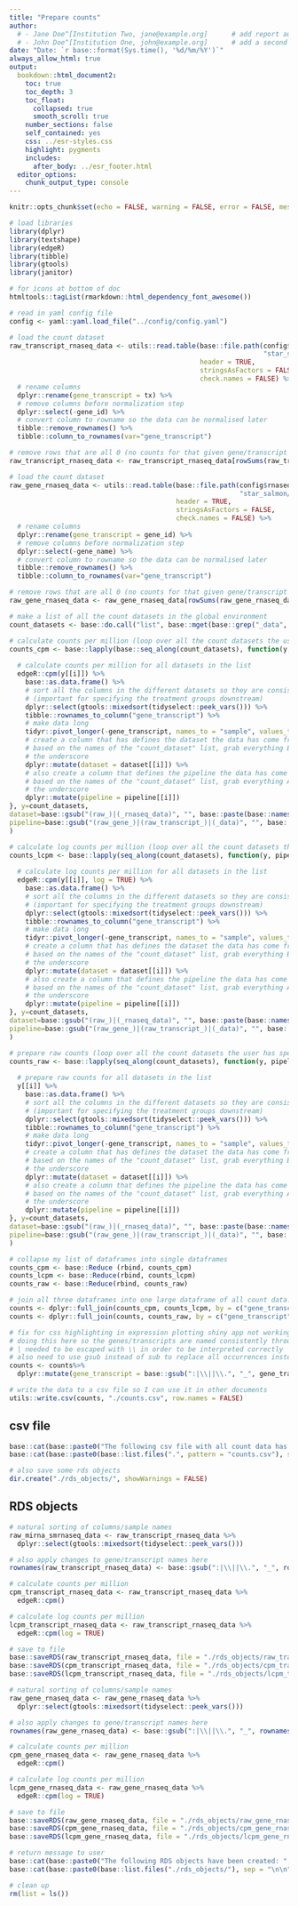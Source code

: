 ```yaml
---
title: "Prepare counts"
author:
  # - Jane Doe^[Institution Two, jane@example.org]      # add report authors (uncomment if using)
  # - John Doe^[Institution One, john@example.org]      # add a second report author (uncomment if using)
date: "Date: `r base::format(Sys.time(), '%d/%m/%Y')`"
always_allow_html: true
output:
  bookdown::html_document2:
    toc: true
    toc_depth: 3
    toc_float:
      collapsed: true
      smooth_scroll: true
    number_sections: false
    self_contained: yes
    css: ../esr-styles.css
    highlight: pygments
    includes:
      after_body: ../esr_footer.html
  editor_options: 
    chunk_output_type: console
---
```




```r
knitr::opts_chunk$set(echo = FALSE, warning = FALSE, error = FALSE, message = FALSE, fig.align = "center")
```

```r
# load libraries
library(dplyr)
library(textshape)
library(edgeR)
library(tibble)
library(gtools)
library(janitor)

# for icons at bottom of doc
htmltools::tagList(rmarkdown::html_dependency_font_awesome())

# read in yaml config file
config <- yaml::yaml.load_file("../config/config.yaml")
```

```r
# load the count dataset
raw_transcript_rnaseq_data <- utils::read.table(base::file.path(config$rnaseq_results_dir,
                                                                "star_salmon/salmon.merged.transcript_counts.tsv"),
                                                header = TRUE,
                                                stringsAsFactors = FALSE,
                                                check.names = FALSE) %>%
  # rename columns
  dplyr::rename(gene_transcript = tx) %>%
  # remove columns before normalization step
  dplyr::select(-gene_id) %>%
  # convert column to rowname so the data can be normalised later
  tibble::remove_rownames() %>%
  tibble::column_to_rownames(var="gene_transcript")

# remove rows that are all 0 (no counts for that given gene/transcript found in any sample)
raw_transcript_rnaseq_data <- raw_transcript_rnaseq_data[rowSums(raw_transcript_rnaseq_data[])>0,]
```

```r
# load the count dataset
raw_gene_rnaseq_data <- utils::read.table(base::file.path(config$rnaseq_results_dir,
                                                          "star_salmon/salmon.merged.gene_counts_length_scaled.tsv"),
                                          header = TRUE,
                                          stringsAsFactors = FALSE,
                                          check.names = FALSE) %>%
  # rename columns
  dplyr::rename(gene_transcript = gene_id) %>%
  # remove columns before normalization step
  dplyr::select(-gene_name) %>%
  # convert column to rowname so the data can be normalised later
  tibble::remove_rownames() %>%
  tibble::column_to_rownames(var="gene_transcript")

# remove rows that are all 0 (no counts for that given gene/transcript found in any sample)
raw_gene_rnaseq_data <- raw_gene_rnaseq_data[rowSums(raw_gene_rnaseq_data[])>0,]
```

```r
# make a list of all the count datasets in the global environment
count_datasets <- base::do.call("list", base::mget(base::grep("_data", base::names(.GlobalEnv), value=TRUE)))

# calculate counts per million (loop over all the count datasets the user has specified)
counts_cpm <- base::lapply(base::seq_along(count_datasets), function(y, pipeline, dataset, i){
  
  # calculate counts per million for all datasets in the list
  edgeR::cpm(y[[i]]) %>%
    base::as.data.frame() %>%
    # sort all the columns in the different datasets so they are consistent among each other
    # (important for specifying the treatment groups downstream)
    dplyr::select(gtools::mixedsort(tidyselect::peek_vars())) %>%
    tibble::rownames_to_column("gene_transcript") %>%
    # make data long
    tidyr::pivot_longer(-gene_transcript, names_to = "sample", values_to = "counts_per_million") %>%
    # create a column that has defines the dataset the data has come from
    # based on the names of the "count_dataset" list, grab everything BEFORE 
    # the underscore
    dplyr::mutate(dataset = dataset[[i]]) %>%
    # also create a column that defines the pipeline the data has come from
    # based on the names of the "count_dataset" list, grab everything AFTER
    # the underscore
    dplyr::mutate(pipeline = pipeline[[i]])
}, y=count_datasets,
dataset=base::gsub("(raw_)|(_rnaseq_data)", "", base::paste(base::names(count_datasets))),
pipeline=base::gsub("(raw_gene_)|(raw_transcript_)|(_data)", "", base::paste(base::names(count_datasets)))
)

# calculate log counts per million (loop over all the count datasets the user has specified)
counts_lcpm <- base::lapply(seq_along(count_datasets), function(y, pipeline, dataset, i){
  
  # calculate log counts per million for all datasets in the list
  edgeR::cpm(y[[i]], log = TRUE) %>%
    base::as.data.frame() %>%
    # sort all the columns in the different datasets so they are consistent among each other
    # (important for specifying the treatment groups downstream)
    dplyr::select(gtools::mixedsort(tidyselect::peek_vars())) %>%
    tibble::rownames_to_column("gene_transcript") %>%
    # make data long
    tidyr::pivot_longer(-gene_transcript, names_to = "sample", values_to = "log_counts_per_million") %>%
    # create a column that has defines the dataset the data has come from
    # based on the names of the "count_dataset" list, grab everything BEFORE 
    # the underscore
    dplyr::mutate(dataset = dataset[[i]]) %>%
    # also create a column that defines the pipeline the data has come from
    # based on the names of the "count_dataset" list, grab everything AFTER
    # the underscore
    dplyr::mutate(pipeline = pipeline[[i]])
}, y=count_datasets,
dataset=base::gsub("(raw_)|(_rnaseq_data)", "", base::paste(base::names(count_datasets))),
pipeline=base::gsub("(raw_gene_)|(raw_transcript_)|(_data)", "", base::paste(base::names(count_datasets)))
)

# prepare raw counts (loop over all the count datasets the user has specified)
counts_raw <- base::lapply(seq_along(count_datasets), function(y, pipeline, dataset, i){
  
  # prepare raw counts for all datasets in the list
  y[[i]] %>%
    base::as.data.frame() %>%
    # sort all the columns in the different datasets so they are consistent among each other
    # (important for specifying the treatment groups downstream)
    dplyr::select(gtools::mixedsort(tidyselect::peek_vars())) %>%
    tibble::rownames_to_column("gene_transcript") %>%
    # make data long
    tidyr::pivot_longer(-gene_transcript, names_to = "sample", values_to = "raw_counts") %>%
    # create a column that has defines the dataset the data has come from
    # based on the names of the "count_dataset" list, grab everything BEFORE 
    # the underscore
    dplyr::mutate(dataset = dataset[[i]]) %>%
    # also create a column that defines the pipeline the data has come from
    # based on the names of the "count_dataset" list, grab everything AFTER
    # the underscore
    dplyr::mutate(pipeline = pipeline[[i]])
}, y=count_datasets,
dataset=base::gsub("(raw_)|(_rnaseq_data)", "", base::paste(base::names(count_datasets))),
pipeline=base::gsub("(raw_gene_)|(raw_transcript_)|(_data)", "", base::paste(base::names(count_datasets)))
)

# collapse my list of dataframes into single dataframes
counts_cpm <- base::Reduce (rbind, counts_cpm)
counts_lcpm <- base::Reduce(rbind, counts_lcpm)
counts_raw <- base::Reduce(rbind, counts_raw)

# join all three dataframes into one large dataframe of all count data!
counts <- dplyr::full_join(counts_cpm, counts_lcpm, by = c("gene_transcript", "sample", "pipeline", "dataset")) 
counts <- dplyr::full_join(counts, counts_raw, by = c("gene_transcript", "sample", "pipeline", "dataset"))

# fix for css highlighting in expression plotting shiny app not working for genes/transcripts/rows with ":", "|" or "."
# doing this here so the genes/transcripts are named consistently throughout all documents
# | needed to be escaped with \\ in order to be interpreted correctly
# also need to use gsub instead of sub to replace all occurrences instead of just the first one
counts <- counts%>%
  dplyr::mutate(gene_transcript = base::gsub(":|\\||\\.", "_", gene_transcript))

# write the data to a csv file so I can use it in other documents
utils::write.csv(counts, "./counts.csv", row.names = FALSE)
```

## csv file

```r
base::cat(base::paste0("The following csv file with all count data has been created: ", "\n\n"))
base::cat(base::paste0(base::list.files(".", pattern = "counts.csv"), sep = "\n\n"))
```

```r
# also save some rds objects
dir.create("./rds_objects/", showWarnings = FALSE)
```

## RDS objects

```r
# natural sorting of columns/sample names
raw_mirna_smrnaseq_data <- raw_transcript_rnaseq_data %>%
  dplyr::select(gtools::mixedsort(tidyselect::peek_vars()))

# also apply changes to gene/transcript names here
rownames(raw_transcript_rnaseq_data) <- base::gsub(":|\\||\\.", "_", rownames(raw_transcript_rnaseq_data))

# calculate counts per million
cpm_transcript_rnaseq_data <- raw_transcript_rnaseq_data %>%
  edgeR::cpm()

# calculate log counts per million
lcpm_transcript_rnaseq_data <- raw_transcript_rnaseq_data %>%
  edgeR::cpm(log = TRUE)

# save to file
base::saveRDS(raw_transcript_rnaseq_data, file = "./rds_objects/raw_transcript_rnaseq_counts.rds")
base::saveRDS(cpm_transcript_rnaseq_data, file = "./rds_objects/cpm_transcript_rnaseq_counts.rds")
base::saveRDS(lcpm_transcript_rnaseq_data, file = "./rds_objects/lcpm_transcript_rnaseq_counts.rds")
```

```r
# natural sorting of columns/sample names
raw_gene_rnaseq_data <- raw_gene_rnaseq_data %>%
  dplyr::select(gtools::mixedsort(tidyselect::peek_vars()))

# also apply changes to gene/transcript names here
rownames(raw_gene_rnaseq_data) <- base::gsub(":|\\||\\.", "_", rownames(raw_gene_rnaseq_data))

# calculate counts per million
cpm_gene_rnaseq_data <- raw_gene_rnaseq_data %>%
  edgeR::cpm()

# calculate log counts per million
lcpm_gene_rnaseq_data <- raw_gene_rnaseq_data %>%
  edgeR::cpm(log = TRUE)

# save to file
base::saveRDS(raw_gene_rnaseq_data, file = "./rds_objects/raw_gene_rnaseq_counts.rds")
base::saveRDS(cpm_gene_rnaseq_data, file = "./rds_objects/cpm_gene_rnaseq_counts.rds")
base::saveRDS(lcpm_gene_rnaseq_data, file = "./rds_objects/lcpm_gene_rnaseq_counts.rds")
```

```r
# return message to user
base::cat(base::paste0("The following RDS objects have been created: ", "\n\n"))
base::cat(base::paste0(base::list.files("./rds_objects/"), sep = "\n\n"))
```

```r
# clean up
rm(list = ls())
```
